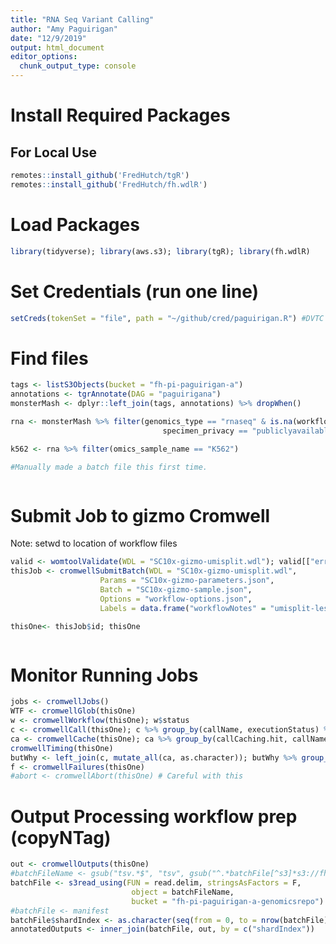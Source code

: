 ```yaml
---
title: "RNA Seq Variant Calling"
author: "Amy Paguirigan"
date: "12/9/2019"
output: html_document
editor_options: 
  chunk_output_type: console
---
```

# Install Required Packages

## For Local Use
```r
remotes::install_github('FredHutch/tgR')
remotes::install_github('FredHutch/fh.wdlR')
```

# Load Packages
```r
library(tidyverse); library(aws.s3); library(tgR); library(fh.wdlR)
```

# Set Credentials (run one line)
```r
setCreds(tokenSet = "file", path = "~/github/cred/paguirigan.R") #DVTC
```

# Find files
```r
tags <- listS3Objects(bucket = "fh-pi-paguirigan-a")
annotations <- tgrAnnotate(DAG = "paguirigana")
monsterMash <- dplyr::left_join(tags, annotations) %>% dropWhen()

rna <- monsterMash %>% filter(genomics_type == "rnaseq" & is.na(workflowID) == T & 
                                  specimen_privacy == "publiclyavailable"); rna %>% group_by(stage) %>% summarize(n_distinct(molecular_id))

k562 <- rna %>% filter(omics_sample_name == "K562")
```

```r
#Manually made a batch file this first time. 
```


```r

```


# Submit Job to gizmo Cromwell
Note: setwd to location of workflow files
```r
valid <- womtoolValidate(WDL = "SC10x-gizmo-umisplit.wdl"); valid[["errors"]]
thisJob <- cromwellSubmitBatch(WDL = "SC10x-gizmo-umisplit.wdl",
                    Params = "SC10x-gizmo-parameters.json",
                    Batch = "SC10x-gizmo-sample.json",
                    Options = "workflow-options.json",
                    Labels = data.frame("workflowNotes" = "umisplit-lessSTARmemory"))

thisOne<- thisJob$id; thisOne
```

```r
```


# Monitor Running Jobs
```r
jobs <- cromwellJobs()
WTF <- cromwellGlob(thisOne)
w <- cromwellWorkflow(thisOne); w$status
c <- cromwellCall(thisOne); c %>% group_by(callName, executionStatus) %>% summarize(status = n())%>% arrange(executionStatus)
ca <- cromwellCache(thisOne); ca %>% group_by(callCaching.hit, callName) %>% summarize(hits = n()) 
cromwellTiming(thisOne)
butWhy <- left_join(c, mutate_all(ca, as.character)); butWhy %>% group_by(callName, executionStatus, callCaching.hit) %>% summarize(hits = n()) %>% arrange(desc(executionStatus), callCaching.hit)
f <- cromwellFailures(thisOne)
#abort <- cromwellAbort(thisOne) # Careful with this
```


# Output Processing workflow prep (copyNTag)
```r
out <- cromwellOutputs(thisOne)
#batchFileName <- gsub("tsv.*$", "tsv", gsub("^.*batchFile[^s3]*s3://fh-pi-paguirigan-a-genomicsrepo/", "", w$inputs))
batchFile <- s3read_using(FUN = read.delim, stringsAsFactors = F,
                           object = batchFileName,
                           bucket = "fh-pi-paguirigan-a-genomicsrepo")
#batchFile <- manifest
batchFile$shardIndex <- as.character(seq(from = 0, to = nrow(batchFile)-1, by = 1))
annotatedOutputs <- inner_join(batchFile, out, by = c("shardIndex")) 
```




